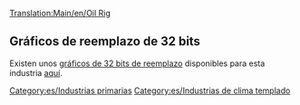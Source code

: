 [[Translation:Main/en/Oil Rig]]{{en/-}}
{{es/Industrias| nombre=Plataforma petrolífera
| imagen=Oilrig.png
| climas=[[Main/en/Clima/Es#Templado|Templado]]
| acepta=[[Main/es/Pasajeros|Pasajeros]]
| produce=[[Main/es/Petróleo|Petróleo]], Pasajeros
| notas= No está presente en ningún otro [[Main/es/Clima|clima]]. Incorpora [[Main/es/Muelles|muelles]] y un [[Main/es/Aeropuertos|helipuerto]] disponibles para todas las [[Main/es/Empresa de transporte|empresas]].
}}
==Gráficos de reemplazo de 32 bits==
Existen unos [[Main/es/Desarrollo de gráficos de 32 bits|gráficos de 32 bits de reemplazo]] disponibles para esta industria [[Main/es/Lista de archivos descargables de 32 bits|aquí]].


[[Category:es/Industrias primarias]]
[[Category:es/Industrias de clima templado]]